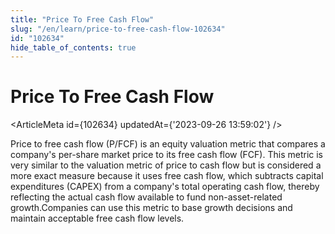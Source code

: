 ```yaml
---
title: "Price To Free Cash Flow"
slug: "/en/learn/price-to-free-cash-flow-102634"
id: "102634"
hide_table_of_contents: true
---
```



# Price To Free Cash Flow

<ArticleMeta id={102634} updatedAt={'2023-09-26 13:59:02'} />
<div className='border-solid border-b border-t-0 my-4 border-[var(--ifm-color-gray-300)]' />

Price to free cash flow (P/FCF) is an equity valuation metric that compares a company's per-share market price to its free cash flow (FCF). This metric is very similar to the valuation metric of price to cash flow but is considered a more exact measure because it uses free cash flow, which subtracts capital expenditures (CAPEX) from a company's total operating cash flow, thereby reflecting the actual cash flow available to fund non-asset-related growth.Companies can use this metric to base growth decisions and maintain acceptable free cash flow levels.
